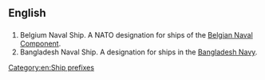 ==English==
{{wikipedia|Ship prefix}}

==={{initialism-old|en}}===
{{en-initialism}}

# Belgium Naval Ship. A NATO designation for ships of the [[w:Belgian Naval Component|Belgian Naval Component]].
# Bangladesh Naval Ship. A designation for ships in the [[w:Bangladesh Navy|Bangladesh Navy]].

[[Category:en:Ship prefixes]]